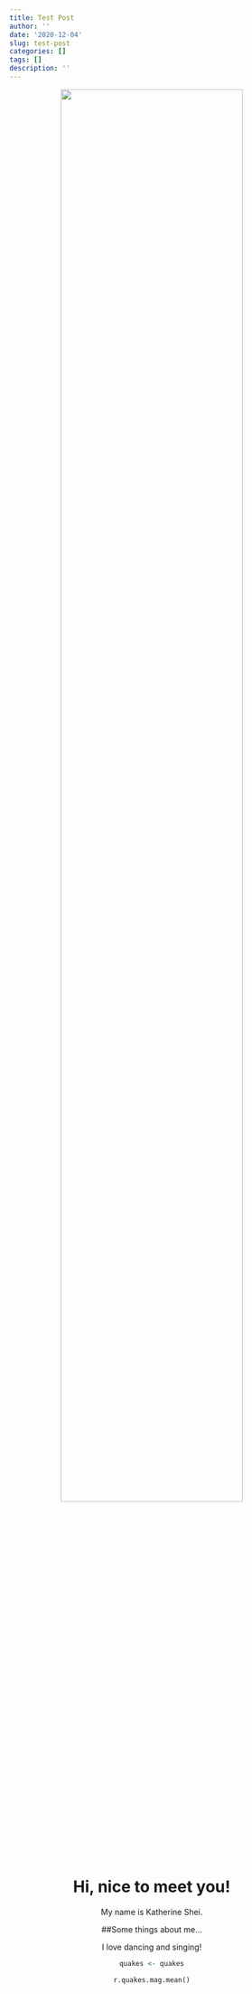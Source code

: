 ```yaml
---
title: Test Post
author: ''
date: '2020-12-04'
slug: test-post
categories: []
tags: []
description: ''
---
```


<center>
![](/post/2020-12-04-test-post_files/120020308_341398897201446_4283963786341873153_n.jpg){width=80%}
<center>

# Hi, nice to meet you!

My name is Katherine Shei.

##Some things about me...

I love dancing and singing!

```r
quakes <- quakes
```

```python
r.quakes.mag.mean()
```

